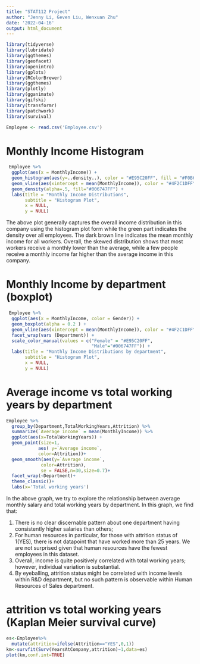 ```yaml
---
title: "STAT112 Project"
author: "Jenny Li, Geven Liu, Wenxuan Zhu"
date: '2022-04-16'
output: html_document
---
```

```r
library(tidyverse)
library(lubridate)
library(ggthemes) 
library(geofacet)
library(openintro)
library(gplots)
library(RColorBrewer)
library(ggthemes)     
library(plotly) 
library(gganimate)
library(gifski) 
library(transformr) 
library(patchwork) 
library(survival)

Employee <- read.csv('Employee.csv')

```


# Monthly Income Histogram

```r
 Employee %>% 
  ggplot(aes(x = MonthlyIncome)) +
  geom_histogram(aes(y=..density..), color = "#E95C20FF", fill = "#F0B67F", bins = 40) +
  geom_vline(aes(xintercept = mean(MonthlyIncome)), color = "#4F2C1DFF", size = 1.5) +
  geom_density(alpha=.5, fill="#006747FF") + 
  labs(title = "Monthly Income Distributions", 
       subtitle = "Histogram Plot",
       x = NULL,
       y = NULL)
```

The above plot generally captures the overall income distribution in this company using the histogram plot form while the green part indicates the density over all employees. The dark brown line indicates the mean monthly income for all workers. Overall, the skewed distribution shows that most workers receive a monthly lower than the average, while a few people receive a monthly income far higher than the average income in this company.

# Monthly Income by department (boxplot)

```r
 Employee %>% 
  ggplot(aes(x = MonthlyIncome, color = Gender)) +
  geom_boxplot(alpha = 0.2 ) +
  geom_vline(aes(xintercept = mean(MonthlyIncome)), color = "#4F2C1DFF", size = 1) +
  facet_wrap(vars (Department)) + 
  scale_color_manual(values = c("Female" = "#E95C20FF",
                                "Male"="#006747FF")) + 
  labs(title = "Monthly Income Distributions by department", 
       subtitle = "Histogram Plot",
       x = NULL,
       y = NULL)
```


# Average income vs total working years by department

```r
Employee %>%
  group_by(Department,TotalWorkingYears,Attrition) %>%
  summarize(`Average income` = mean(MonthlyIncome)) %>%
  ggplot(aes(x=TotalWorkingYears)) +
  geom_point(size=1,
            aes( y=`Average income`,
            color=Attrition))+
  geom_smooth(aes(y=`Average income`,
             color=Attrition),
             se = FALSE,n=30,size=0.7)+
  facet_wrap(~Department)+
  theme_classic()+
  labs(x='Total working years')
```

In the above graph, we try to explore the relationship between average monthly salary and total working years by department. In this graph, we find that:

1. There is no clear discernable pattern about one department having consistently higher salaries than others;
2. For human resources in particular, for those with attrition status of 1(YES), there is not datapoint that have worked more than 25 years. We are not surprised given that human resources have the fewest employees in this dataset.
3. Overall, income is quite positively correlated with total working years; however, individual variation is substantial.
4. By eyeballing, attrition status might be correlated with income levels within R&D department, but no such pattern is observable within Human Resources of Sales department.


# attrition vs total working years (Kaplan Meier survival curve)

```r
es<-Employee%>%
  mutate(attrition=ifelse(Attrition=="YES",0,1))
km<-survfit(Surv(YearsAtCompany,attrition)~1,data=es)
plot(km,conf.int=TRUE)
```






